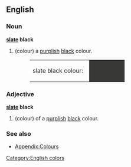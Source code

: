 ==English==

===Noun===
'''[[slate]] black'''
#(colour) a [[purple|purplish]] [[black]] colour.
#:<table><tr><td>slate black colour: &nbsp;</td><td bgcolor="#383937" width="80">&nbsp; </td></tr></table>

===Adjective===
'''[[slate]] black'''
#(colour) of a [[purple|purplish]] [[black]] colour.

===See also===
*[[Wiktionary_Appendix:Colours|Appendix:Colours]]

[[Category:English colors]]